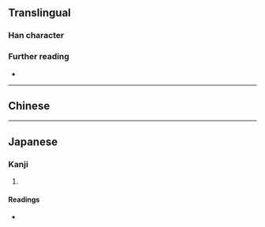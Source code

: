 {{character info}}
==Translingual==

===Han character===
{{Han char|rn=30|rad=口|as=07|sn=10|four=|canj=RKHF|ids=⿰口狄}}

===Further reading===
* {{Han ref|kx=0193.051|dkj=03747|hdz=10632.091|uh=5519|ud=21785}}

----

==Chinese==
{{zh-see|嘀|v}}

----

==Japanese==

===Kanji===
{{ja-kanji|grade=|rs=口07}}

# {{rfdef|ja|sort=口07}}

====Readings====
* {{ja-readings|on=てき|kun=}}